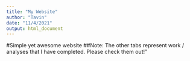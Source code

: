 ```yaml
---
title: "My Website"
author: "Tavin"
date: "11/4/2021"
output: html_document
---
```


#Simple yet awesome website
##Note: The other tabs represent work / analyses that I have completed.  Please check them out!”


